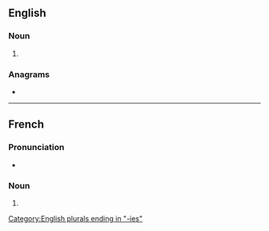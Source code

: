==English==

===Noun===
{{head|en|noun form}}

# {{plural of|en|symphony}}

===Anagrams===
* {{anagrams|en|a=ehimnopssy|physnomies|ship moneys|symphonise}}

[[Category:English plurals ending in "-ies"]]

----

==French==

===Pronunciation===
* {{fr-IPA}}

===Noun===
{{head|fr|noun plural form|g=f}}

# {{plural of|fr|symphonie}}